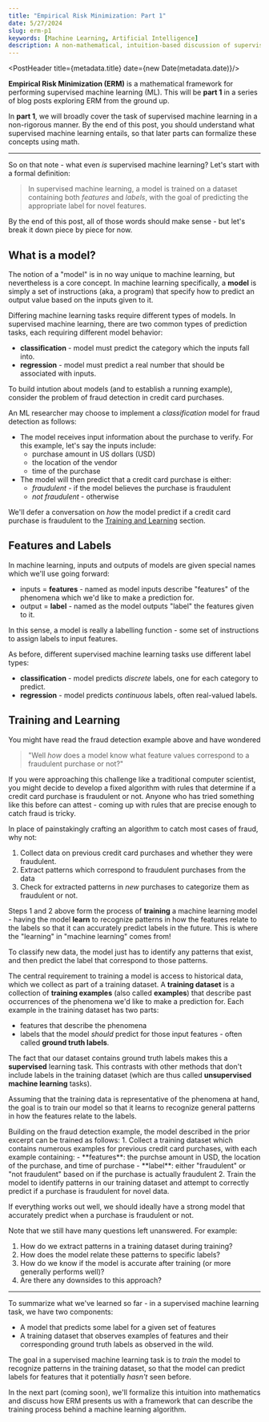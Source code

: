 ```yaml
---
title: "Empirical Risk Minimization: Part 1"
date: 5/27/2024
slug: erm-p1 
keywords: [Machine Learning, Artificial Intelligence]
description: A non-mathematical, intuition-based discussion of supervised machine learning.
---
```


<PostHeader title={metadata.title} date={new Date(metadata.date)}/>

**Empirical Risk Minimization (ERM)** is a mathematical framework for performing supervised machine learning (ML). This will be **part 1** in a series of blog posts exploring ERM from the ground up. 

In **part 1**, we will broadly cover the task of supervised machine learning in a non-rigorous manner. By the end of this post, you should understand what supervised machine learning entails, so that later parts can formalize these concepts using math.

<hr className="mt-3"/>

So on that note - what even _is_ supervised machine learning? Let's start with a formal definition: 

> In supervised machine learning, a model is trained on a dataset containing both _features_ and _labels_, with the goal of predicting the appropriate label for novel features. 

By the end of this post, all of those words should make sense - but let's break it down piece by piece for now.

## What is a model?

The notion of a "model" is in no way unique to machine learning, but nevertheless is a core concept. In machine learning specifically, a **model** is simply a set of instructions (aka, a program) that specify how to predict an output value based on the inputs given to it. 

Differing machine learning tasks require different types of models. In supervised machine learning, there are two common types of prediction tasks, each requiring different model behavior: 
- **classification** - model must predict the category which the inputs fall into.
- **regression** - model must predict a real number that should be associated with inputs.

<Example>
To build intution about models (and to establish a running example), consider the problem of fraud detection in credit card purchases.

An ML researcher may choose to implement a _classification_ model for fraud detection as follows:
- The model receives input information about the purchase to verify. For this example, let's say the inputs include:
    - purchase amount in US dollars (USD)
    - the location of the vendor
    - time of the purchase
- The model will then predict that a credit card purchase is either:
    - _fraudulent_ - if the model believes the purchase is fraudulent 
    - _not fraudulent_ - otherwise

We'll defer a conversation on _how_ the model predict if a credit card purchase is fraudulent to the [Training and Learning](#training-and-learning) section. 
</Example>

## Features and Labels

In machine learning, inputs and outputs of models are given special names which we'll use going forward: 
- inputs = **features** - named as model inputs describe "features" of the phenomena which we'd like to make a prediction for.
- output = **label** - named as the model outputs "label" the features given to it.

In this sense, a model is really a labelling function - some set of instructions to assign labels to input features.

As before, different supervised machine learning tasks use different label types:
- **classification** - model predicts _discrete_ labels, one for each category to predict.
- **regression** - model predicts _continuous_ labels, often real-valued labels.

## Training and Learning

You might have read the fraud detection example above and have wondered 
> "Well _how_ does a model know what feature values correspond to a fraudulent purchase or not?"

If you were approaching this challenge like a traditional computer scientist, you might decide to develop a fixed algorithm with rules that determine if a credit card purchase is fraudulent or not. Anyone who has tried something like this before can attest - coming up with rules that are precise enough to catch fraud is tricky. 

In place of painstakingly crafting an algorithm to catch most cases of fraud, why not: 
1. Collect data on previous credit card purchases and whether they were fraudulent.
2. Extract patterns which correspond to fraudulent purchases from the data
3. Check for extracted patterns in _new_ purchases to categorize them as fraudulent or not.

Steps 1 and 2 above form the process of **training** a machine learning model - having the model **learn** to recognize patterns in how the features relate to the labels so that it can accurately predict labels in the future. This is where the "learning" in "machine learning" comes from! 

To classify new data, the model just has to identify any patterns that exist, and then predict the label that correspond to those patterns.

<ImageWithCaption 
    src={training_image}
    alt="Comparison of workflows between traditional and machine learning approaches."
    caption="Comparison of label prediction strategies, contrasting traditional and machine learning based approaches. Image by author." 
    allowInvert={true}
/>

The central requirement to training a model is access to historical data, which we collect as part of a training dataset. A **training dataset** is a collection of **training examples** (also called **examples**) that describe past occurrences of the phenomena we'd like to make a prediction for. Each example in the training dataset has two parts:
- features that describe the phenomena
- labels that the model _should_ predict for those input features - often called **ground truth labels**.

The fact that our dataset contains ground truth labels makes this a **supervised** learning task. This contrasts with other methods that don't include labels in the training dataset (which are thus called **unsupervised machine learning** tasks).

Assuming that the training data is representative of the phenomena at hand, the goal is to train our model so that it learns to recognize general patterns in how the features relate to the labels.

<Example>
Building on the fraud detection example, the model described in the prior excerpt can be trained as follows:
1. Collect a training dataset which contains numerous examples for previous credit card purchases, with each example containing:
    - **features**: the purchse amount in USD, the location of the purchase, and time of purchase 
    - **label**: either "fraudulent" or "not fraudulent" based on if the purchase is actually fraudulent
2. Train the model to identify patterns in our training dataset and attempt to correctly predict if a purchase is fraudulent for novel data.

If everything works out well, we should ideally have a strong model that accurately predict when a purchase is fraudulent or not.

</Example>

Note that we still have many questions left unanswered. For example:
1. How do we extract patterns in a training dataset during training?
2. How does the model relate these patterns to specific labels? 
3. How do we know if the model is accurate after training (or more generally performs well)?
4. Are there any downsides to this approach?

<hr className="my-3" />

To summarize what we've learned so far - in a supervised machine learning task, we have two components:
- A model that predicts some label for a given set of features
- A training dataset that observes examples of features and their corresponding ground truth labels as observed in the wild.

The goal in a supervised machine learning task is to _train_ the model to recognize patterns in the training dataset, so that the model can predict labels for features that it potentially _hasn't_ seen before.

<ImageWithCaption
    src={model_image}
    alt="Summary of supervised machine learning approach in flow-diagram form."
    caption="Overview of Supervised Machine Learning setup. Image by author."
    allowInvert={true}
/>

In the next part (coming soon), we'll formalize this intuition into mathematics and discuss how ERM presents us with a framework that can describe the training process behind a machine learning algorithm.

